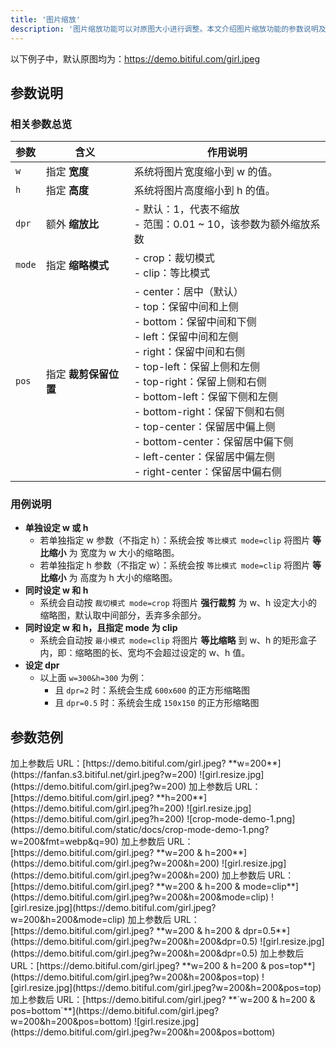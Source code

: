 ```yaml
---
title: '图片缩放'
description: '图片缩放功能可以对原图大小进行调整。本文介绍图片缩放功能的参数说明及使用示例。'
---
```


以下例子中，默认原图均为：https://demo.bitiful.com/girl.jpeg

## 参数说明

### 相关参数总览

| 参数 | 含义 | 作用说明 |
| :--- | --- | --- |
| ` w ` | 指定 **宽度** | 系统将图片宽度缩小到 w 的值。 |
| ` h ` | 指定 **高度** | 系统将图片高度缩小到 h 的值。 |
| ` dpr ` | 额外 **缩放比** | - 默认：1，代表不缩放<br />- 范围：0.01 ~ 10，该参数为额外缩放系数 |
| ` mode ` | 指定 **缩略模式** | - crop：裁切模式<br />- clip：等比模式 |
| ` pos ` | 指定 **裁剪保留位置** | - center：居中（默认）<br />- top：保留中间和上侧<br />- bottom：保留中间和下侧<br />- left：保留中间和左侧<br />- right：保留中间和右侧<br />- top-left：保留上侧和左侧<br />- top-right：保留上侧和右侧<br />- bottom-left：保留下侧和左侧<br />- bottom-right：保留下侧和右侧<br />- top-center：保留居中偏上侧<br />- bottom-center：保留居中偏下侧<br />- left-center：保留居中偏左侧<br />- right-center：保留居中偏右侧 |

### 用例说明

- **单独设定 w 或 h**
    - 若单独指定 w 参数（不指定 h）：系统会按 `等比模式 mode=clip` 将图片 **等比缩小** 为 宽度为 w 大小的缩略图。
    - 若单独指定 h 参数（不指定 w）：系统会按 `等比模式 mode=clip` 将图片 **等比缩小** 为 高度为 h 大小的缩略图。
- **同时设定 w 和 h**
    - 系统会自动按 `裁切模式 mode=crop` 将图片 **强行裁剪** 为 w、h 设定大小的缩略图，默认取中间部分，丢弃多余部分。
- **同时设定 w 和 h，且指定 mode 为 clip**
    - 系统会自动按 `最小模式 mode=clip` 将图片 **等比缩略** 到 w、h 的矩形盒子内，即：缩略图的长、宽均不会超过设定的 w、h 值。
- **设定 dpr**
    - 以上面 `w=300&h=300` 为例：
        - 且 `dpr=2` 时：系统会生成 `600x600` 的正方形缩略图
        - 且 `dpr=0.5` 时：系统会生成 `150x150` 的正方形缩略图

## 参数范例
<AccordionGroup>
    <Accordion title="演示：指定缩放宽度为 w=200，进行等比缩放（此时 mode 强制为 clip）" icon="hand-back-point-right">
    加上参数后 URL：[https://demo.bitiful.com/girl.jpeg? **w=200**](https://fanfan.s3.bitiful.net/girl.jpeg?w=200)
    <Frame>![girl.resize.jpg](https://demo.bitiful.com/girl.jpeg?w=200)</Frame>
    </Accordion>
    <Accordion title="演示：指定缩放高度为 h=200，进行等比缩放（此时 mode 强制为 clip）" icon="hand-back-point-right">
    加上参数后 URL：[https://demo.bitiful.com/girl.jpeg? **h=200**](https://demo.bitiful.com/girl.jpeg?h=200)
    <Frame>![girl.resize.jpg](https://demo.bitiful.com/girl.jpeg?h=200)</Frame>
    </Accordion>
    <Accordion title="演示：同时指定宽高 w=200 & h=200（此时 mode 默认为 crop；pos 默认为 center）" icon="hand-back-point-right">
        <Accordion title="处理逻辑示例" icon="hand-back-point-right">
        <Frame>![crop-mode-demo-1.png](https://demo.bitiful.com/static/docs/crop-mode-demo-1.png?w=200&fmt=webp&q=90)</Frame>
        </Accordion>
    加上参数后 URL：[https://demo.bitiful.com/girl.jpeg? **w=200 & h=200**](https://demo.bitiful.com/girl.jpeg?w=200&h=200)
    <Frame>![girl.resize.jpg](https://demo.bitiful.com/girl.jpeg?w=200&h=200)</Frame>
    </Accordion>
    <Accordion title="演示：同时指定宽高 w=200 & h=200 并设置 mode=clip" icon="hand-back-point-right">
    加上参数后 URL：[https://demo.bitiful.com/girl.jpeg? **w=200 & h=200 & mode=clip**](https://demo.bitiful.com/girl.jpeg?w=200&h=200&mode=clip)
    <Frame>![girl.resize.jpg](https://demo.bitiful.com/girl.jpeg?w=200&h=200&mode=clip)</Frame>
    </Accordion>
    <Accordion title="演示：同时指定宽高 w=200 & h=200 并设置 dpr=0.5" icon="hand-back-point-right">
    加上参数后 URL：[https://demo.bitiful.com/girl.jpeg? **w=200 & h=200 & dpr=0.5**](https://demo.bitiful.com/girl.jpeg?w=200&h=200&dpr=0.5)
    <Frame>![girl.resize.jpg](https://demo.bitiful.com/girl.jpeg?w=200&h=200&dpr=0.5)</Frame>
    </Accordion>
    <Accordion title="演示：同时指定宽高 w=200 & h=200 并设置 pos=top" icon="hand-back-point-right">
    加上参数后 URL：[https://demo.bitiful.com/girl.jpeg? **w=200 & h=200 & pos=top**](https://demo.bitiful.com/girl.jpeg?w=200&h=200&pos=top)
    <Frame>![girl.resize.jpg](https://demo.bitiful.com/girl.jpeg?w=200&h=200&pos=top)</Frame>
    </Accordion>
    <Accordion title="演示：同时指定宽高 w=200 & h=200 并设置 pos=bottom" icon="hand-back-point-right">
    加上参数后 URL：[https://demo.bitiful.com/girl.jpeg? **`w=200 & h=200 & pos=bottom`**](https://demo.bitiful.com/girl.jpeg?w=200&h=200&pos=bottom)
    <Frame>![girl.resize.jpg](https://demo.bitiful.com/girl.jpeg?w=200&h=200&pos=bottom)</Frame>
    </Accordion>
</AccordionGroup>